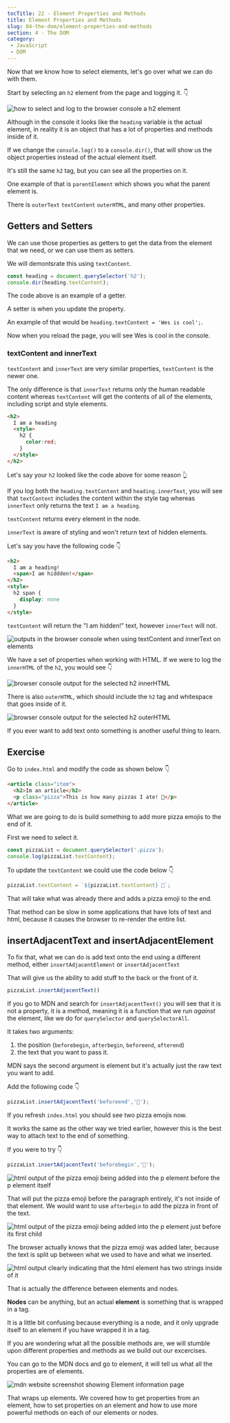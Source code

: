 ```yaml
---
tocTitle: 22 - Element Properties and Methods
title: Element Properties and Methods
slug: 04-the-dom/element-properties-and-methods
section: 4 - The DOM
category:
 - JavaScript
 - DOM
---
```


Now that we know how to select elements, let's go over what we can do with them.

Start by selecting an `h2` element from the page and logging it. 👇

![how to select and log to the browser console a h2 element](./229.png)

Although in the console it looks like the `heading` variable is the actual element, in reality it is an object that has a lot of properties and methods inside of it.

If we change the `console.log()` to a `console.dir()`, that will show us the object properties instead of the actual element itself.

It's still the same `h2` tag, but you can see all the properties on it.

One example of that is `parentElement` which shows you what the parent element is.

There is `outerText` `textContent` `outerHTML`, and many other properties.

## Getters and Setters

We can use those properties as getters to get the data from the element that we need, or we can use them as setters.

We will demontsrate this using `textContent`.

```js
const heading = document.querySelector('h2');
console.dir(heading.textContent);
```

The code above is an example of a getter.

A setter is when you update the property.

An example of that would be `heading.textContent = 'Wes is cool';`.

Now when you reload the page, you will see Wes is cool in the console.

### textContent and innerText

`textContent` and `innerText` are very similar properties, `textContent` is the newer one.

The only difference is that `innerText` returns only the human readable content whereas `textContent` will get the contents of all of the elements, including script and style elements.

```html
<h2>
  I am a heading
  <style>
    h2 {
      color:red;
    }
  </style>
</h2>
```

Let's say your `h2` looked like the code above for some reason 👆

If you log both the `heading.textContent` and `heading.innerText`, you will see that `textContent` includes the content within the style tag whereas `innerText` only returns the text `I am a heading`.

`textContent` returns every element in the node.

`innerText` is aware of styling and won't return text of hidden elements.

Let's say you have the following code 👇

```html
<h2>
  I am a heading!
  <span>I am hiddden!</span>
</h2>
<style>
  h2 span {
    display: none
  }
</style>
```

`textContent` will return the "I am hidden!" text, however `innerText` will not.

![outputs in the browser console when using textContent and innerText on elements](./230.png)

We have a set of properties when working with HTML. If we were to log the `innerHTML` of the `h2`, you would see 👇

![browser console output for the selected h2 innerHTML](./231.png)

There is also `outerHTML`, which should include the `h2` tag and whitespace that goes inside of it.

![browser console output for the selected h2 outerHTML](./232.png)

If you ever want to add text onto something is another useful thing to learn.

## Exercise

Go to `index.html` and modify the code as shown below 👇

```html
<article class="item">
  <h2>Im an article</h2>
  <p class="pizza">This is how many pizzas I ate! 🍕</p>
</article>
```

What we are going to do is build something to add more pizza emojis to the end of it.

First we need to select it.

```js
const pizzaList = document.querySelector('.pizza');
console.log(pizzaList.textContent);
```

To update the `textContent` we could use the code below 👇

```js
pizzaList.textContent = `${pizzaList.textContent} 🍕`;
```

That will take what was already there and adds a pizza emoji to the end.

That method can be slow in some applications that have lots of text and html, because it causes the browser to re-render the entire list.

## insertAdjacentText and insertAdjacentElement

To fix that, what we can do is add text onto the end using a different method, either  `insertAdjacentElement` or `insertAdjacentText`

That will give us the ability to add stuff to the back or the front of it.

```js
pizzaList.insertAdjacentText()
```

If you go to MDN and search for `insertAdjacentText()` you will see that it is not a property, it is a method, meaning it is a function that we run _against_ the element, like we do for `querySelector` and `querySelectorAll`.

It takes two arguments:
1. the position (`beforebegin`, `afterbegin`, `beforeend`, `afterend`)
2. the text that you want to pass it.

MDN says the second argument is element but it's actually just the raw text you want to add.

Add the following code 👇

```js
pizzaList.insertAdjacentText('beforeend','🍕');
```

If you refresh `index.html` you should see two pizza emojis now.

It works the same as the other way we tried earlier, however this is the best way to attach text to the end of something.

If you were to try  👇

```js
pizzaList.insertAdjacentText('beforebegin','🍕');
```

![html output of the pizza emoji being added into the p element before the p element itself](./233.png)

That will put the pizza emoji before the paragraph entirely, it's not inside of that element. We would want to use `afterbegin` to add the pizza in front of the text.

![html output of the pizza emoji being added into the p element just before its first child ](./234.png)

The browser actually knows that the pizza emoji was added later, because the text is split up between what we used to have and what we inserted.

![html output clearly indicating that the html element has two strings inside of it](./235.png)

That is actually the difference between elements and nodes.

**Nodes** can be anything, but an actual **element** is something that is wrapped in a tag.

It is a little bit confusing because everything is a node, and it only upgrade itself to an element if you have wrapped it in a tag.

If you are wondering what all the possible methods are, we will stumble upon different properties and methods as we build out our excercises.

You can go to the MDN docs and go to element, it will tell us what all the properties are of elements.

![mdn website screenshot showing Element information page](./236.png)

That wraps up elements. We covered how to get properties from an element, how to set properties on an element and how to use more powerful methods on each of our elements or nodes.
